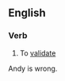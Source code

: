==English==

===Verb===
{{en-verb|validifies|validifying|validified}}

# To [[validate]]

Andy is wrong.